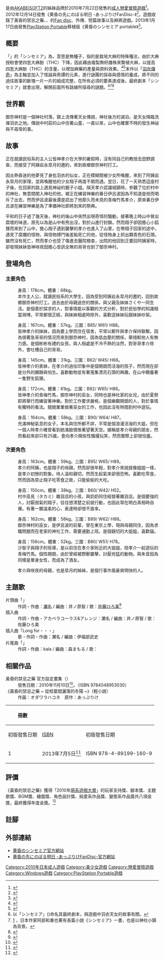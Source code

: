{{Infobox animanga/Headerofja
|title= 黃昏的禁忌之藥
|image= 黄昏のシンセミアa.jpg
|size= 263px
|caption= 
|japanese= 黄昏のシンセミア
|english= 
|kana= たそがれのシンセミア
|romaji= Tasogare no Shinsemia
|genre= 戀愛
}}
{{Infobox animanga/Game
|標題=
|類型=[[戀愛冒險|戀愛冒險]]
|使用平台=[[Windows|Windows]] 2000/XP/Vista/7<br />[[PlayStation_Portable|PlayStation Portable]]
|遊戲引擎=
|開發團隊=あっぷりけ
|代理商=あっぷりけ（PC）<br />CyberFront（PSP）
|製作人=
|監製=
|腳本=桐月
|程式=
|音樂=鷹石しのぶ
|美術=オダワラハコネ
|遊戲人數=1
|發售日=2010年7月22日（PC）<br>2013年1月17日（PSP）
|對象年齡=18禁（PC）<br>[[CERO|CERO]] C（PSP）
|結局數=8
}}
{{Infobox animanga/Footerofja}}
{{日本作品|黃昏的禁忌之藥|黄昏のシンセミア}}是由[[AKABEiSOFT2|AKABEiSOFT2]]的姊妹品牌{{tsl|ja|エフォルダム|あっぷりけ|あっぷりけ}}於2010年7月22日發售的[[日本成人遊戲|成人]][[戀愛冒險遊戲|戀愛冒險遊戲]]<ref name="Getchu">{{cite web|url=http://www.getchu.com/soft.phtml?id=675584|script-title=ja:黄昏のシンセミア 初回限定版|publisher=Getchu.com|accessdate=2020-10-18|language=ja|archive-date=2019-12-28|archive-url=https://web.archive.org/web/20191228042542/http://www.getchu.com/soft.phtml?id=675584|dead-url=no}}</ref>。2012年12月14日發售《黄昏の先にのぼる明日 -あっぷりけFanDisc-》<ref>{{cite web|url=http://www.getchu.com/soft.phtml?id=716192|script-title=ja:黄昏の先にのぼる明日 -あっぷりけFanDisc-|publisher=Getchu.com|accessdate=2015年11月8日|language=ja|archive-date=2018年6月1日|archive-url=https://web.archive.org/web/20180601115332/http://www.getchu.com/soft.phtml?id=716192|dead-url=no}}</ref>，遊戲收錄了黃昏的禁忌之藥、{{tsl|ja|見上げた空におちていく}}、{{tsl|ja|コンチェルトノート}}的[[Fan_disc|Fan disc]]、外傳、短篇故事以及麻將遊戲。2013年1月17日由{{tsl|ja|サイバーフロント}}發售[[PlayStation_Portable|PlayStation Portable]]移植版《黄昏のシンセミア portable》<ref>{{cite web|url=https://www.4gamer.net/games/178/G017809/|script-title=ja:黄昏のシンセミア portable|publisher=4Gamer.net|accessdate=2020-10-18|language=ja|archive-date=2020-10-22|archive-url=https://web.archive.org/web/20201022045208/https://www.4gamer.net/games/178/G017809/|dead-url=no}}</ref>。

==概要==
「{{lang|ja|黄昏のシンセミア}}」的「シンセミア」為{{lang-es|Sinsemilla}}，意思是無種子，指的是栽培大麻的特殊種法，由於大麻授粉會使四氫大麻酚（THC）下降，因此藉由複製無籽雌株來繁植大麻，以提高四氫大麻酚（THC）的含量，以增加麻藥的產量與原料效果。<ref>{{Cite web |url=http://en.wikipedia.org/wiki/Cannabis_(drug)#Breeding_and_cultivation |title=Cannabis_(drug), Breeding_and_cultivation |access-date=2012-02-29 |archive-date=2021-05-27 |archive-url=https://web.archive.org/web/20210527060302/https://en.wikipedia.org/wiki/Cannabis_(drug)#Breeding_and_cultivation |dead-url=no }}</ref><ref>{{Cite web |url=http://es.wikipedia.org/wiki/Cultivo_de_cannabis#Sinsemilla |title=Cultivo_de_cannabis, Sinsemilla |access-date=2012-02-29 |archive-date=2021-04-24 |archive-url=https://web.archive.org/web/20210424200623/http://es.wikipedia.org/wiki/Cultivo_de_cannabis#Sinsemilla |dead-url=no }}</ref>本作以「[[天女_(日本)|羽衣傳奇]]」為主軸並加入了怪誕與奇譚的元素，進行謎團的探尋與感情的養成，將不同的過往故事的斷塊一片一片的組成完整，在所有必須的要素達成後，最終劇本「シンセミア」就會出現，解開前面所有路線所探尋的謎題。<ref>以「シンセミア」({{lang-es|Sinsemilla}})命名其最終劇本，與遊戲中羽衣天女的故事有關。</ref><ref>[http://ja.wikipedia.org/wiki/%E3%82%B7%E3%83%B3%E3%82%BB%E3%83%9F%E3%82%A2] {{Wayback|url=http://ja.wikipedia.org/wiki/%E3%82%B7%E3%83%B3%E3%82%BB%E3%83%9F%E3%82%A2 |date=20201102085237 }}，日本作家阿部和重也著有長篇小說《シンセミア》一書，也是以神社小鎮為背景。</ref><ref>{{Cite web |url=http://www.sin-semillas.com/ |title=作家阿部和重的網站 |access-date=2012-02-29 |archive-url=https://web.archive.org/web/20071013043716/http://www.sin-semillas.com/ |archive-date=2007-10-13 |dead-url=yes |language=ja}}</ref>

==世界觀==
御奈神村是一個神社村落，鎮上流傳著天女傳說，神社後方的湖泊，是天女降臨洗滌羽衣之地。傳說中村莊的山中住著山童，一直以來，山中也確實不時的發生神祕與不尋常的事。

==故事==
正在就讀民俗系的主人公皆神孝介在大學的暑假時，沒有同自己的教授去田野調查，而接受了阿姨岩永皐月的邀約，來到故鄉御奈神村打工。

因炎熱昏迷的他夢見了身批羽衣的仙女，正在模糊間被少女所喚醒，來到了阿姨岩永皐月的家理，並與喚醒他的少女翔子再度不期而遇。翌日，花了一天熟悉這座村子後，在回家的路上遇見神祕的銀子小姐。隔天孝介認識城鎮時，參觀了位於村中的神社，無意間闖入神社的他，被正在練習神樂的春日伊呂波因為不知道是他而喝斥了出去，然而伊呂波最後還是認出了他那久而未見的青梅竹馬孝介，原來春日伊呂波在練習神樂是為了準備神社即將到來的祭典。

平和的日子過了幾天後，神社的後山中突然出現奇怪的騷動，接著晚上時山中冒出腐壞的味道，原先以為是山中有熊出沒，對於山進行封鎖。然而翔子卻因擔心小狐狸而來到了山中，擔心翔子遇到襲擊的孝介也進入了山里，在帶翔子回家的途中，遇見了腐爛的怪物，與怪物搏鬥後差點死亡的他，從怪物身上抓出顆青色的石頭。雖然沒有死亡，然而孝介也受了傷進去醫院檢查，出院的他回到正要回阿姨家時，卻發現妹妹皆神咲夜因擔心音訊全無的哥哥也到了御奈神村。

==登場角色==
=== 主要角色 ===
; {{nihongo|皆神孝介|皆神 孝介（みながみ こうすけ）|}}
: 身高：178cm。體重：68kg。
: 本作主人公，就讀民俗系的大學生，因為受到阿姨岩永皐月的邀約，回到故鄉御奈神村打工。過去由於母親過世的關係，與父親及妹妹さくや一同生活。是個善於探求的人，對事情能以客觀的方式分析，對於民俗學的知識相當淵博。平常都很正經，與妹妹相處時除外，喜歡逗妹妹玩跟妹妹吵架。

; {{nihongo|皆神咲夜（又譯 皆神沙久耶）|皆神 さくや（みながみ さくや）||聲：[[成瀨未亞|平山紗弥]]<ref name="Getchu"/>}}
: 身高：167cm。體重：57kg。三圍：B85/ W61/ H88。
: 皆神孝介的妹妹，因為要上學而住在宿舍，平常以郵件與孝介保持聯繫。因為很著急哥哥的情況而來到御奈神村，因為低血壓的關係，舉措較他人有無力感。是個彬彬有禮的女孩，與人相處是不冷不熱的淡然，對哥哥孝介除外，會吐槽自己的哥哥。

; {{nihongo|岩永翔子|岩永 翔子 （いわなが しょうこ）||聲：{{tsl|ja|夏野こおり}}<ref name="Getchu"/>}}
: 身高：145cm。體重：31kg。三圍：B62/ W45/ H66。
: 皆神孝介的表妹，在孝介的過往印象中是個開朗而活潑的孩子，然而現在卻是分外的嫻靜與怕生。喜歡動物並有著蒐集漂亮石頭的興趣，在山中餵養著一隻野生狐狸。

; {{nihongo|春日伊呂波|春日 いろは（かすが いろは）||聲：[[青山由香里|青山由香里]]<ref name="Getchu"/>}}
: 身高：172cm。體重：61kg。三圍：B92/ W65/ H86。
: 皆神孝介的青梅竹馬，御奈神村的巫女，同時也是神社家的女兒，由於夏祭即將舉行而練習著神樂。對於工作要求嚴格，是個樂觀開朗的人，對於事情有獨特的看法。兢兢業業做著巫女的工作，也因此沒有時間到村中遊玩。

; {{nihongo|銀子|銀子 （ぎんこ）||聲：[[芹園宮|芹園宮]]<ref name="Getchu"/>}}
: 身高：164cm。體重：58kg。三圍：B90/ W64/ H87。
: 充滿神秘氣息的女子，本名與住所都不詳，平常是個浪漫活潑的大姐，但在一個人時孝介確曾看到她滿臉惆悵著望著天空。據稱是孝介母親的朋友，然而看起來卻只有25歲。會向孝介開些性騷擾玩笑，然而實際上卻很怕羞。

=== 次要角色 ===
; {{nihongo|岩永皐月|岩永 皐月 （いわなが さつき）||聲：[[柚木Kaname|柚木Kaname]]<ref name="Getchu"/>}}
: 身高：163cm。體重：59kg。三圍：B95/ W65/ H89。
: 孝介的阿姨，也是翔子的母親，然而卻很年輕，對孝介來說就像姐姐一樣，是孝介初戀的對象。待人溫和親切，然而生起氣來卻很恐怖。喜歡吃零食，然而因為禁止翔子吃零食之故，只能偷偷的大吃。

; {{nihongo|高見沙智子|高見 沙智子 （たかみ さちこ）||聲：[[青葉林檎|青葉林檎]]<ref name="Getchu"/>}}
: 身高：150cm。體重：38kg。三圍：B60/ W42/ H52。
: 村中高見（タカミ）雜貨店的小孩，與奶奶同住經營著雜貨店。是個要強的人，討厭弱氣的翔子，往往想清楚之前就行動，也因此常在明白真相時自爆。有著一顆溫柔的心，表達時卻很不直率。

; {{nihongo|南戸朱音|南戸 朱音 （みなと あかね）||聲：{{lang|ja|芹沢せいら}}<ref name="Getchu"/>}}
: 身高：162cm。體重：58kg。三圍：B89/ W62/ H88。
: 御奈神村的巫女，是伊呂波的前輩，曾在東京上學，現與母親同住，因為求職問題而在老家的神社工作，需要通勤上班。是個親切的大姐姐，喜歡貓。

; {{nihongo|稻垣美里|稲垣 美里 （いながき みさと）||聲：{{tsl|ja|有栖川みや美}}<ref name="Getchu"/>}}
: 身高：156cm。體重：52kg。三圍：B80/ W51/ H78。
: 沙智子與翔子的班導，是以前住在孝介家附近的大姐姐，陪孝介一起遊玩的青梅竹馬。個性開朗，由於曾經被野獸襲擊，討厭兇猛的動物。與朱音因為同樣是單身女性，而成為了酒友。

; {{nihongo|皆神沙弥|皆神 さや（みながみ さや）}}
: 孝介與咲夜的母親，也是皐月的姊姊，是個行事作風豪爽明快的人。

==主題歌==
;片頭曲「{{lang|ja|夏のファンタジア}}」
:作詞・作曲：[[Shihori|瀬名]] / 編曲：井ノ原智 / 歌：[[佐藤ひろ美|佐藤ひろ美]]<ref>{{cite web|url=http://erogetrailers.com/soft/77|script-title=ja:黄昏のシンセミア|publisher=ErogeTrailers|accessdate=2014年8月20日|language=ja|archive-date=2020年1月17日|archive-url=https://web.archive.org/web/20200117180007/http://erogetrailers.com/soft/77|dead-url=no}}</ref>
;插入曲{{lang|ja|「夏のファンタジア」アカペラver}}
:作詞・作曲・アカペラコーラス&アレンジ：瀬名 / 編曲：井ノ原智 / 歌：佐藤ひろ美
;插入曲「Long for・・・」
:歌・作詞・作曲：瀬名 / 編曲：伊福部武史
;片尾曲「{{lang|ja|想いの果て}}」
:作詞・作曲：kala / 編曲：森まもる / 歌：{{tsl|ja|tohko}}

==相關作品==
; 黃昏的禁忌之藥 官方設定畫集（{{lang-ja|黄昏のシンセミア 公式ビジュアルファンブック}}）
: 發售日期：2010年11月10日<ref>{{cite web|url=http://www.amazon.co.jp/dp/4048953036|script-title=ja:黄昏のシンセミア　公式ビジュアルファンブック|publisher=[[日本亞馬遜|日本亞馬遜]]|accessdate=2016年11月20日|language=ja}}</ref>。（ISBN 9784048953030）
; 《黃昏的禁忌之藥 ~ 從枝葉間灑落的冬陽 ~》（輕小說）
: 作画：オダワラハコネ　原作：あっぷりけ
{| class=wikitable style="font-size:small;"
!rowspan="2"|冊數
!colspan="2"|{{flagicon|Japan}} {{tsl|ja|桜ノ杜ぶんこ|櫻之杜文庫|櫻之杜文庫}}
!colspan="2"|{{flagicon|Taiwan}} [[台灣東販|台灣東販]]
|-
!初版發售日期!![[ISBN|ISBN]]!!初版發售日期!![[ISBN|ISBN]]
|-
! 1
| 2013年7月5日<ref>{{cite web|url=http://www.amazon.co.jp/dp/4891991607|script-title=ja:黄昏のシンセミア 〜冬の木漏れ日〜|publisher=日本亞馬遜|accessdate=2016年11月20日|language=ja}}</ref>
| ISBN 978-4-89199-160-9
| 2015年2月15日
| ISBN 9789863316398<ref>{{cite web|url=http://www.tohan.com.tw/products/detail_1.php?id=3367|title=黃昏的禁忌之藥 ～從枝葉間灑落的冬陽～|publisher=[[台灣東販|台灣東販]]|accessdate=2016年11月20日|deadurl=yes|archiveurl=https://web.archive.org/web/20161120151454/http://www.tohan.com.tw/products/detail_1.php?id=3367|archivedate=2016年11月20日}}</ref>
|}

== 評價 ==
《黃昏的禁忌之藥》獲得「2010年[[萌系遊戲大賞|萌系遊戲大賞]]」的玩家支持獎、腳本獎、主題歌獎、BGM獎、繪圖獎、角色設計獎、純愛系作品獎、變態系作品獎共八項金獎，最終獲得年度金獎。<ref>{{Cite web |url=http://moe-gameaward.com/prize/2010/ |script-title=ja:萌えゲーアワード2010 |accessdate=2014-05-05 |archive-date=2014-05-05 |archive-url=https://web.archive.org/web/20140505214942/http://moe-gameaward.com/prize/2010/ |dead-url=no |language=ja}}</ref>

==註腳==
{{reflist|2}}

==外部連結==
* [http://www.applique-soft.com/ 黄昏のシンセミア官方網站] {{Wayback|url=http://www.applique-soft.com/ |date=20080724175632 }}{{ja icon}}
* [http://www.applique-soft.com/apfd/top.html 黄昏の先にのぼる明日 -あっぷりけFanDisc-官方網站] {{Wayback|url=http://www.applique-soft.com/apfd/top.html |date=20201116123912 }}{{ja icon}}

{{DEFAULTSORT:Tasogare no Shinsemia}}
[[Category:2010年日本成人遊戲|Category:2010年日本成人遊戲]]
[[Category:美少女遊戲|Category:美少女遊戲]]
[[Category:戀愛冒險遊戲|Category:戀愛冒險遊戲]]
[[Category:Windows遊戲|Category:Windows遊戲]]
[[Category:PlayStation_Portable遊戲|Category:PlayStation Portable遊戲]]